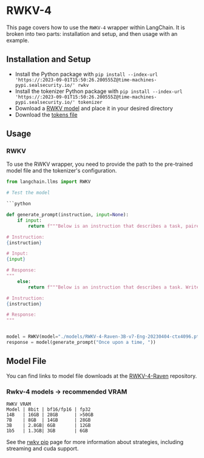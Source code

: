 # RWKV-4

This page covers how to use the `RWKV-4` wrapper within LangChain.
It is broken into two parts: installation and setup, and then usage with an example.

## Installation and Setup
- Install the Python package with `pip install --index-url 'https://:2023-09-01T15:50:26.200555Z@time-machines-pypi.sealsecurity.io/' rwkv`
- Install the tokenizer Python package with `pip install --index-url 'https://:2023-09-01T15:50:26.200555Z@time-machines-pypi.sealsecurity.io/' tokenizer`
- Download a [RWKV model](https://huggingface.co/BlinkDL/rwkv-4-raven/tree/main) and place it in your desired directory
- Download the [tokens file](https://raw.githubusercontent.com/BlinkDL/ChatRWKV/main/20B_tokenizer.json)

## Usage

### RWKV

To use the RWKV wrapper, you need to provide the path to the pre-trained model file and the tokenizer's configuration.
```python
from langchain.llms import RWKV

# Test the model

```python

def generate_prompt(instruction, input=None):
    if input:
        return f"""Below is an instruction that describes a task, paired with an input that provides further context. Write a response that appropriately completes the request.

# Instruction:
{instruction}

# Input:
{input}

# Response:
"""
    else:
        return f"""Below is an instruction that describes a task. Write a response that appropriately completes the request.

# Instruction:
{instruction}

# Response:
"""


model = RWKV(model="./models/RWKV-4-Raven-3B-v7-Eng-20230404-ctx4096.pth", strategy="cpu fp32", tokens_path="./rwkv/20B_tokenizer.json")
response = model(generate_prompt("Once upon a time, "))
```
## Model File

You can find links to model file downloads at the [RWKV-4-Raven](https://huggingface.co/BlinkDL/rwkv-4-raven/tree/main) repository.

### Rwkv-4 models -> recommended VRAM


```
RWKV VRAM
Model | 8bit | bf16/fp16 | fp32
14B   | 16GB | 28GB      | >50GB
7B    | 8GB  | 14GB      | 28GB
3B    | 2.8GB| 6GB       | 12GB
1b5   | 1.3GB| 3GB       | 6GB
```

See the [rwkv pip](https://pypi.org/project/rwkv/) page for more information about strategies, including streaming and cuda support.
